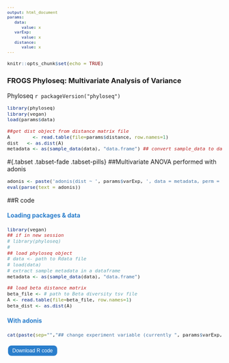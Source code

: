 ```yaml
---
output: html_document
params:
   data:
      value: x
   varExp:
      value: x
   distance:
      value: x
---
```

<meta http-equiv="Content-Type" content="text/html; charset=UTF-8">
<style type="text/css">
code.r{ /* Code block */
  font-size: 11px;
}
pre{ /* Code block */
  font-size: 11px
}
.button {
    background-color: #2a7ecc; /* Blue */
    border : none;
    color  : white;
    padding: 5px 10px;
    text-align: center;
    text-decoration: none;
    display  : inline-block;
    font-size: 12px;
    margin   : 4px 2px;
    cursor   : pointer;
    border-radius: 8px;
}
h4 { 
    display   : block;
    font-size : 1em;
    margin-top: 1.33em;
    margin-bottom: 1.33em;
    margin-left : 0;
    margin-right: 0;
    font-weight : bold;
    color : #2a7ecc;
}
</style>

<script src="https://s3-us-west-2.amazonaws.com/s.cdpn.io/14082/FileSaver.js"></script>

```r
knitr::opts_chunk$set(echo = TRUE)
```
<h3>FROGS Phyloseq: Multivariate Analysis of Variance</h3>

 Phyloseq `r packageVersion("phyloseq")`

```r
library(phyloseq)
library(vegan)
load(params$data)

##get dist object from distance matrix file
A        <- read.table(file=params$distance, row.names=1)
dist   <- as.dist(A)
metadata <- as(sample_data(data), "data.frame") ## convert sample_data to data.frame
```

#{.tabset .tabset-fade .tabset-pills}
##Multivariate ANOVA performed with adonis
```r
adonis <- paste('adonis(dist ~ ', params$varExp, ', data = metadata, perm = 9999)')
eval(parse(text = adonis))
```

##R code
<h4>Loading packages & data</h4>
```r
library(vegan)
## if in new session
# library(phyloseq)
#
## load phyloseq object
# data <- path to Rdata file
# load(data)
# extract sample metadata in a dataframe
metadata <- as(sample_data(data), "data.frame")

## load beta distance matrix
beta_file <- # path to Beta diversity tsv file
A <- read.table(file=beta_file, row.names=1)
beta_dist <- as.dist(A)
```
<h4>With adonis</h4>
```r
cat(paste(sep="","## change experiment variable (currently ", params$varExp, " )if you wish\n","## Multivariate ANOVA performed with adonis",'\nadonis(beta_dist ~ ', params$varExp, ', data = metadata, perm = 9999)'))
```

<div id="code-r-file" style="display:none;">
library(vegan)
&#10;#if in new session
&#10;#library(phyloseq)
&#10;#data <- path to Rdata file
&#10;#load(data)
&#10;metadata <- as(sample_data(data), \"data.frame\")
&#10;
&#10;varExp <- #Experiment variable
&#10;
&#10;beta_file <- # path to Beta diversity tsv file
&#10;A <- read.table(file=beta_file, row.names=1) 
&#10;beta_dist <- as.dist(A) 
&#10;
&#10;f <- paste(\"beta_dist ~ \" , varExp)
&#10;
&#10;## Multivariate ANOVA performed with adonis
&#10;adonis(as.formula(f), data = metadata, perm = 9999)
&#10;
</div>

<script>
  function download(){
    var text = document.getElementById("code-r-file").textContent;
    var blob = new Blob([text],{type:"text/plain;charset=utf-8"});
    saveAs(blob,"manova_code.R");
   }
</script>
<input type="button" value="Download R code" class="button" onclick="download();"/>
